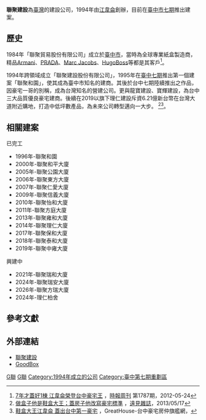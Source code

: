{{Infobox company
| name = 聯聚建設股份有限公司
| name_en = Lien-Jade Construction Co.,Ltd.
| logo = 
| logo_size = 
| logo_caption = 
| image =          
| image_size =
| image_caption =
| type = <!-- 僅限[[上市公司|上市公司]]或[[私人公司|私人公司]]。其它分類請放入內文。 -->
| native_name = 
| native_name_lang = <!-- 公司名稱原文語言的ISO 639-1代碼。例如填寫「ja」表示日語。 -->
| other_name = 
| traded_as = 
| com_code =
| ROC_UBN = 
| fate = 
| predecessor = 
| successor = 
| foundation =  {{Start date and age|df=yes|1994|07|09}} 
| defunct = <!-- {{End date|YYYY|MM|DD}} -->
| location            = {{ROC-TW}}<br>[[臺中市|臺中市]][[西屯區|西屯區]]安和一街89號
| locations = 
| area_served = 
| founder = 江韋侖
| chairman =
| vice_chairman = 
| president = 
| MD = 
| GM = 
| CEO = 
| COO = 
| CFO = 
| CMO = 
| CD = 
| key_people = 
| industry = 
| products = 
| services = 
| revenue = 
| operating_income = 
| net_income = 
| aum = <!-- 僅適用於金融服務類公司。 -->
| assets = 
| equity = 
| owner = 
| num_employees = 
| num_employees_year = 
| parent = 
| divisions = 
| subsidy = 
| homepage = {{URL|http://www.greatbuilding.com.tw/}} 
| zip_code = 
| telephone_no = 
| slogan = 「建築的感動需要兩個人，一個人會做，一個人能懂」
| capital = 
| market_value = 
| P/E_ratio = 
| earnings_per_share = 
| net_asset_value = 
| accounting_period = 
| major_shareholder = 
| footnotes = 
}}
'''聯聚建設'''為[[臺灣中部|臺灣]]的建設公司，1994年由[[江韋侖|江韋侖]]創辦，目前在[[臺中市第七期市地重劃區|臺中市七期]]推出建案。

== 歷史 ==
1984年「聯聚貿易股份有限公司」成立於[[臺中市|臺中市]]，當時為全球專業紙盒製造商，精品[[Armani|Armani]]、[[PRADA|PRADA]]、[[Marc_Jacobs|Marc Jacobs]]、[[HugoBoss|HugoBoss]]等都是其客戶<ref>[http://mag.chinatimes.com/mag-cnt.aspx?artid=14184 7年才蓋好1棟 江韋侖榮登台中豪宅王] {{Wayback|url=http://mag.chinatimes.com/mag-cnt.aspx?artid=14184 |date=20131103122238 }}，[[時報周刊|時報周刊]] 第1787期，2012-05-24</ref>。
	
1994年跨領域成立「聯聚建設股份有限公司」，1995年在[[臺中七期|臺中七期]]推出第一個建案「聯聚和園」，使其成為臺中市知名的建商。其後於台中七期陸續推出之作品，因豪宅一哥的別稱，成為台灣知名的營建公司。更與龍寶建設、寶輝建設，為台中三大品質優良豪宅建商。後續在2019以旗下理仁建設斥資6.21億新台幣在台灣大道附近購地，打造中低坪數產品，為未來公司轉型邁向一大步。 <ref>[http://www.moneydj.com/funddj/yb/yp052001.djhtm?a=6F382BA4-93C0-45C0-BCDB-55178B789878 做盒子他是鞋盒大王；蓋房子他改寫豪宅標準] {{Wayback|url=http://www.moneydj.com/funddj/yb/yp052001.djhtm?a=6F382BA4-93C0-45C0-BCDB-55178B789878 |date=20180904153953 }}，[[遠見雜誌|遠見雜誌]]，2013/05/17</ref><ref>[http://greathouse.com.tw/CompanyDoc.aspx?ID=48 鞋盒大王江韋侖 蓋出台中第一豪宅] {{Wayback|url=http://greathouse.com.tw/CompanyDoc.aspx?ID=48 |date=20131103225209 }}，GreatHouse-台中豪宅房仲旗艦網，</ref>。

== 相關建案 ==
;已完工
*1996年-聯聚和園
*2000年-聯聚和平大廈
*2005年-聯聚公園大廈
*2006年-聯聚東方大廈
*2007年-聯聚仁愛大廈
*2009年-聯聚信義大廈
*2010年-聯聚怡和大廈
*2011年-聯聚方庭大廈
*2013年-聯聚雍和大廈
*2014年-聯聚理仁大廈
*2017年-聯聚保和大廈
*2018年-聯聚泰和大廈
*2019年-聯聚中雍大廈

;興建中
*2021年-聯聚瑞和大廈
*2024年-聯聚瑞安大廈
*2026年-聯聚方瑞大廈
*2024年-理仁柏舍

== 參考文獻 ==
{{reflist}}

== 外部連結 ==

*[http://www.greatbuilding.com.tw/ 聯聚建設] {{Wayback|url=http://www.greatbuilding.com.tw/ |date=20131103163157 }}
*[http://www.goodbox.org/ GoodBox] {{Wayback|url=http://www.goodbox.org/ |date=20131103143136 }}

[[Category:台灣建築公司|G聯]]
[[Category:總部位於臺中市西屯區的工商業機構|G聯]]
[[Category:1994年成立的公司|Category:1994年成立的公司]]
[[Category:臺中第七期重劃區|Category:臺中第七期重劃區]]